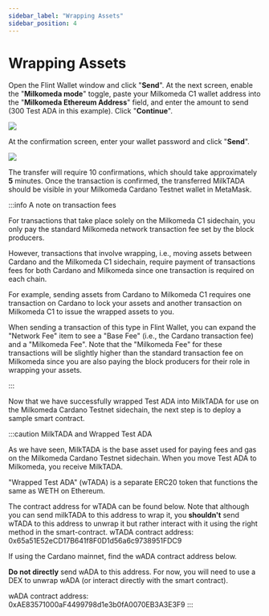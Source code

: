 ```yaml
---
sidebar_label: "Wrapping Assets"
sidebar_position: 4
---
```


# Wrapping Assets

Open the Flint Wallet window and click "**Send**". At the next screen, enable the "**Milkomeda mode**" toggle, paste your Milkomeda C1 wallet address into the "**Milkomeda Ethereum Address**" field, and enter the amount to send (300 Test ADA in this example). Click "**Continue**".

![](/img/flint-wrap-tada.png)

At the confirmation screen, enter your wallet password and click "**Send**".

![](/img/flint-wrap-tada-confirm.png)

The transfer will require 10 confirmations, which should take approximately **5** minutes. Once the transaction is confirmed, the transferred MilkTADA should be visible in your Milkomeda Cardano Testnet wallet in MetaMask.

:::info A note on transaction fees

For transactions that take place solely on the Milkomeda C1 sidechain, you only pay the standard Milkomeda network transaction fee set by the block producers.

However, transactions that involve wrapping, i.e., moving assets between Cardano and the Milkomeda C1 sidechain, require payment of transactions fees for both Cardano and Milkomeda since one transaction is required on each chain.

For example, sending assets from Cardano to Milkomeda C1 requires one transaction on Cardano to lock your assets and another transaction on Milkomeda C1 to issue the wrapped assets to you.

When sending a transaction of this type in Flint Wallet, you can expand the "Network Fee" item to see a "Base Fee" (i.e., the Cardano transaction fee) and a "Milkomeda Fee". Note that the "Milkomeda Fee" for these transactions will be slightly higher than the standard transaction fee on Milkomeda since you are also paying the block producers for their role in wrapping your assets.

:::

Now that we have successfully wrapped Test ADA into MilkTADA for use on the Milkomeda Cardano Testnet sidechain, the next step is to deploy a sample smart contract.

:::caution MilkTADA and Wrapped Test ADA

As we have seen, MilkTADA is the base asset used for paying fees and gas on the Milkomeda Cardano Testnet sidechain. When you move Test ADA to Milkomeda, you receive MilkTADA.

"Wrapped Test ADA" (wTADA) is a separate ERC20 token that functions the same as WETH on Ethereum.

The contract address for wTADA can be found below. Note that although you can send milkTADA to this address to wrap it, you **shouldn't** send wTADA to this address to unwrap it but rather interact with it using the right method in the smart-contract. wTADA contract address: 0x65a51E52eCD17B641f8F0D1d56a6c9738951FDC9

If using the Cardano mainnet, find the wADA contract address below.

**Do not directly** send wADA to this address. For now, you will need to use a DEX to unwrap wADA (or interact directly with the smart contract).

wADA contract address: 0xAE83571000aF4499798d1e3b0fA0070EB3A3E3F9
:::
